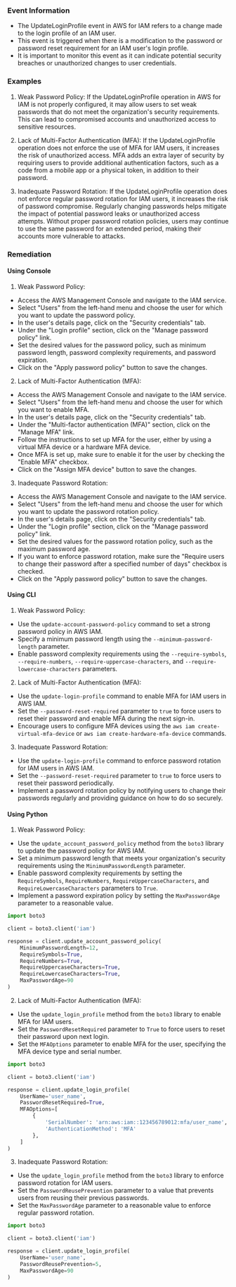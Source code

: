 
### Event Information

- The UpdateLoginProfile event in AWS for IAM refers to a change made to the login profile of an IAM user.
- This event is triggered when there is a modification to the password or password reset requirement for an IAM user's login profile.
- It is important to monitor this event as it can indicate potential security breaches or unauthorized changes to user credentials.


### Examples

1. Weak Password Policy: If the UpdateLoginProfile operation in AWS for IAM is not properly configured, it may allow users to set weak passwords that do not meet the organization's security requirements. This can lead to compromised accounts and unauthorized access to sensitive resources.

2. Lack of Multi-Factor Authentication (MFA): If the UpdateLoginProfile operation does not enforce the use of MFA for IAM users, it increases the risk of unauthorized access. MFA adds an extra layer of security by requiring users to provide additional authentication factors, such as a code from a mobile app or a physical token, in addition to their password.

3. Inadequate Password Rotation: If the UpdateLoginProfile operation does not enforce regular password rotation for IAM users, it increases the risk of password compromise. Regularly changing passwords helps mitigate the impact of potential password leaks or unauthorized access attempts. Without proper password rotation policies, users may continue to use the same password for an extended period, making their accounts more vulnerable to attacks.

### Remediation

#### Using Console

1. Weak Password Policy:
- Access the AWS Management Console and navigate to the IAM service.
- Select "Users" from the left-hand menu and choose the user for which you want to update the password policy.
- In the user's details page, click on the "Security credentials" tab.
- Under the "Login profile" section, click on the "Manage password policy" link.
- Set the desired values for the password policy, such as minimum password length, password complexity requirements, and password expiration.
- Click on the "Apply password policy" button to save the changes.

2. Lack of Multi-Factor Authentication (MFA):
- Access the AWS Management Console and navigate to the IAM service.
- Select "Users" from the left-hand menu and choose the user for which you want to enable MFA.
- In the user's details page, click on the "Security credentials" tab.
- Under the "Multi-factor authentication (MFA)" section, click on the "Manage MFA" link.
- Follow the instructions to set up MFA for the user, either by using a virtual MFA device or a hardware MFA device.
- Once MFA is set up, make sure to enable it for the user by checking the "Enable MFA" checkbox.
- Click on the "Assign MFA device" button to save the changes.

3. Inadequate Password Rotation:
- Access the AWS Management Console and navigate to the IAM service.
- Select "Users" from the left-hand menu and choose the user for which you want to update the password rotation policy.
- In the user's details page, click on the "Security credentials" tab.
- Under the "Login profile" section, click on the "Manage password policy" link.
- Set the desired values for the password rotation policy, such as the maximum password age.
- If you want to enforce password rotation, make sure the "Require users to change their password after a specified number of days" checkbox is checked.
- Click on the "Apply password policy" button to save the changes.

#### Using CLI

1. Weak Password Policy:
- Use the `update-account-password-policy` command to set a strong password policy in AWS IAM.
- Specify a minimum password length using the `--minimum-password-length` parameter.
- Enable password complexity requirements using the `--require-symbols`, `--require-numbers`, `--require-uppercase-characters`, and `--require-lowercase-characters` parameters.

2. Lack of Multi-Factor Authentication (MFA):
- Use the `update-login-profile` command to enable MFA for IAM users in AWS IAM.
- Set the `--password-reset-required` parameter to `true` to force users to reset their password and enable MFA during the next sign-in.
- Encourage users to configure MFA devices using the `aws iam create-virtual-mfa-device` or `aws iam create-hardware-mfa-device` commands.

3. Inadequate Password Rotation:
- Use the `update-login-profile` command to enforce password rotation for IAM users in AWS IAM.
- Set the `--password-reset-required` parameter to `true` to force users to reset their password periodically.
- Implement a password rotation policy by notifying users to change their passwords regularly and providing guidance on how to do so securely.

#### Using Python

1. Weak Password Policy:
- Use the `update_account_password_policy` method from the `boto3` library to update the password policy for AWS IAM.
- Set a minimum password length that meets your organization's security requirements using the `MinimumPasswordLength` parameter.
- Enable password complexity requirements by setting the `RequireSymbols`, `RequireNumbers`, `RequireUppercaseCharacters`, and `RequireLowercaseCharacters` parameters to `True`.
- Implement a password expiration policy by setting the `MaxPasswordAge` parameter to a reasonable value.

```python
import boto3

client = boto3.client('iam')

response = client.update_account_password_policy(
    MinimumPasswordLength=12,
    RequireSymbols=True,
    RequireNumbers=True,
    RequireUppercaseCharacters=True,
    RequireLowercaseCharacters=True,
    MaxPasswordAge=90
)
```

2. Lack of Multi-Factor Authentication (MFA):
- Use the `update_login_profile` method from the `boto3` library to enable MFA for IAM users.
- Set the `PasswordResetRequired` parameter to `True` to force users to reset their password upon next login.
- Set the `MFAOptions` parameter to enable MFA for the user, specifying the MFA device type and serial number.

```python
import boto3

client = boto3.client('iam')

response = client.update_login_profile(
    UserName='user_name',
    PasswordResetRequired=True,
    MFAOptions=[
        {
            'SerialNumber': 'arn:aws:iam::123456789012:mfa/user_name',
            'AuthenticationMethod': 'MFA'
        },
    ]
)
```

3. Inadequate Password Rotation:
- Use the `update_login_profile` method from the `boto3` library to enforce password rotation for IAM users.
- Set the `PasswordReusePrevention` parameter to a value that prevents users from reusing their previous passwords.
- Set the `MaxPasswordAge` parameter to a reasonable value to enforce regular password rotation.

```python
import boto3

client = boto3.client('iam')

response = client.update_login_profile(
    UserName='user_name',
    PasswordReusePrevention=5,
    MaxPasswordAge=90
)
```

